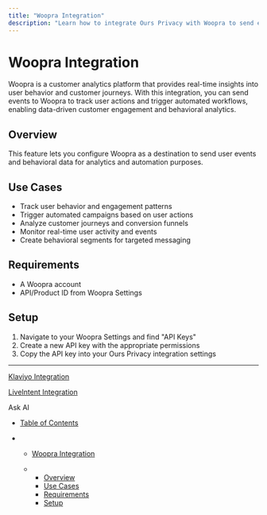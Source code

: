 ```yaml
---
title: "Woopra Integration"
description: "Learn how to integrate Ours Privacy with Woopra to send events and track user behavior for analytics and automation, while maintaining privacy and HIPAA compliance."
---
```


# Woopra Integration

Woopra is a customer analytics platform that provides real-time insights into user behavior and customer journeys. With this integration, you can send events to Woopra to track user actions and trigger automated workflows, enabling data-driven customer engagement and behavioral analytics.

## Overview

This feature lets you configure Woopra as a destination to send user events and behavioral data for analytics and automation purposes.

## Use Cases

* Track user behavior and engagement patterns
* Trigger automated campaigns based on user actions
* Analyze customer journeys and conversion funnels
* Monitor real-time user activity and events
* Create behavioral segments for targeted messaging

## Requirements

* A Woopra account
* API/Product ID from Woopra Settings

## Setup

1. Navigate to your Woopra Settings and find "API Keys"
2. Create a new API key with the appropriate permissions
3. Copy the API key into your Ours Privacy integration settings

***

[Klaviyo Integration](/docs/klaviyo)

[LiveIntent Integration](/docs/liveintent)

Ask AI

* [Table of Contents](#)

* * [Woopra Integration](#woopra-integration)

  * * [Overview](#overview)
    * [Use Cases](#use-cases)
    * [Requirements](#requirements)
    * [Setup](#setup)
